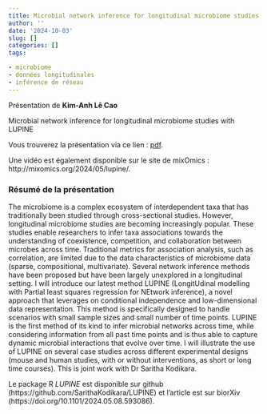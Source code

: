 ```yaml
---
title: Microbial network inference for longitudinal microbiome studies with LUPINE, Kim-Anh Lê Cao
author: ''
date: '2024-10-03'
slug: []
categories: []
tags: 

- microbiome
- données longitudinales
- inférence de réseau
---
```


Présentation de **Kim-Anh Lê Cao**

Microbial network inference for longitudinal microbiome studies with LUPINE

Vous trouverez la présentation via ce lien : [pdf](/diapos/LUPINE_Biopuces.pdf).

Une vidéo est également disponible sur le site de mixOmics : http://mixomics.org/2024/05/lupine/.

### Résumé de la présentation

The microbiome is a complex ecosystem of interdependent taxa that has traditionally been studied through cross-sectional studies. However, longitudinal microbiome studies are becoming increasingly popular. These studies enable researchers to infer taxa associations towards the understanding of coexistence, competition, and collaboration between microbes across time. Traditional metrics for association analysis, such as correlation, are limited due to the data characteristics of microbiome data (sparse, compositional, multivariate). Several network inference methods have been proposed but have been largely unexplored in a longitudinal setting.
I will introduce our latest method LUPINE (LongitUdinal modelling with Partial least squares regression for NEtwork inference), a novel approach that leverages on conditional independence and low-dimensional data representation. This method is specifically designed to handle scenarios with small sample sizes and small number of time points. LUPINE is the first method of its kind to infer microbial networks across time, while considering information from all past time points and is thus able to capture dynamic microbial interactions that evolve over time. 
I will illustrate the use of LUPINE on several case studies  across different experimental designs (mouse and human studies, with or without interventions, as short or long time courses). 
This is joint work with Dr Saritha Kodikara.


Le package R *LUPINE* est disponible sur github (https://github.com/SarithaKodikara/LUPINE) et l'article est sur biorXiv (https://doi.org/10.1101/2024.05.08.593086). 
